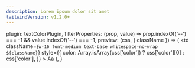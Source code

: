 ```yaml
---
description: Lorem ipsum dolor sit amet
tailwindVersion: v1.2.0+
---
```



  plugin: textColorPlugin,
  filterProperties: (prop, value) => prop.indexOf('--') === -1 && value.indexOf('--') === -1,
  preview: (css, { className }) => (
    <td
      className={`w-16 font-medium text-base whitespace-no-wrap ${className}`}
      style={{
        color: Array.isArray(css['color']) ? css['color'][0] : css['color'],
      }}
    >
      Aa
    </td>
  ),
}
